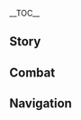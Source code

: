 {{CharacterTabs}}
{{LanguageTabs}}
{{Stub|1={{Meta/VO|tl=1|rm=1|Korean}}}}
__TOC__
==Story==
{{VO/Story
|character           = {{ROOTPAGENAME}}
|language            = ko
|name                = 알베도
|vo_01_01_title      = 첫 만남…
|vo_01_01_subtitle   = Hello
|vo_01_01_file       = VO_{language}{character} Hello.ogg
|vo_01_01_tx         = 난 페보니우스 기사단의 수석 연금술사, 알베도야. 네 몸에 있는 별바다의 기운을 가까이서 연구해보고 싶어. 앞으로 너랑 단둘이 자주 볼 것 같네
|vo_01_01_rm         = 
|vo_01_01_tl         = I am Chief Alchemist of the Knights of Favonius, Albedo. I want to study the energy of the star seas in your body up close. I guess we'll have one-on-one meetings with each other pretty often from now

|vo_02_01_title      = 잡담・사생
|vo_02_01_subtitle   = Chat: Still Life
|vo_02_01_file       = VO_{language}{character} Chat - Still Life.ogg
|vo_02_01_tx         = 경치 좋군~ 쉬어갈 겸 그림으로 남겨야겠어
|vo_02_01_rm         = 
|vo_02_01_tl         = Nice view~ I should make it a drawing while I rest

|vo_02_02_title      = 잡담・탐구
|vo_02_02_subtitle   = Chat: Investigation
|vo_02_02_file       = VO_{language}{character} Chat - Investigation.ogg
|vo_02_02_tx         = 「세계의 진실」은… 도대체 뭘까?
|vo_02_02_rm         = 
|vo_02_02_tl         =「Truth of the World」… What is it?

|vo_02_03_title      = 잡담・회고
|vo_02_03_subtitle   = Chat: Reminiscing
|vo_02_03_file       = VO_{language}{character} Chat - Reminiscing.ogg
|vo_02_03_tx         = 두 발로 직접 땅을 측량해 「미지의 영역」을 알아가는… 그 느낌이 그립군
|vo_02_03_rm         = 
|vo_02_03_tl         = Finding out「Unknown Territory」by measuring land with my own two feet… I miss that feeling

<!-- Weather -->
|vo_03_01_title      = 비가 올 때…
|vo_03_01_subtitle   = When It Rains
|vo_03_01_file       = VO_{language}{character} When It Rains.ogg
|vo_03_01_tx         = 땅이 촉촉해서 폭탄열매 뿌리를 채집하기 좋겠어. 괜찮아, 내가 하면 돼
|vo_03_01_rm         = 
|vo_03_01_tl         = It seems good to gather Boom Blossom roots. It's alright, I can do it

|vo_03_02_title      = 눈이 올 때…
|vo_03_02_subtitle   = When It Snows
|vo_03_02_file       = VO_{language}{character} When It Snows.ogg
|vo_03_02_tx         = 스승님…
|vo_03_02_rm         = 
|vo_03_02_tl         = Teacher…

|vo_03_03_title      = 햇살이 좋을 때…
|vo_03_03_subtitle   = When the Sun Is Out
|vo_03_03_file       = VO_{language}{character} When the Sun Is Out.ogg
|vo_03_03_tx         = 빛도 잘 들고 생물들의 움직임도 활발해. 흠, 그림 그리기 딱 좋군
|vo_03_03_rm         = 
|vo_03_03_tl         = The light is well illuminated, and living things are vigorously moving. Hmm, how nice to draw

|vo_04_01_title      = 아침 인사…
|vo_04_01_subtitle   = Good Morning
|vo_04_01_file       = VO_{language}{character} Good Morning.ogg
|vo_04_01_tx         = 좋은 아침, 고대 유물 찾으러 갈 준비 됐어?
|vo_04_01_rm         = 
|vo_04_01_tl         = Good morning, ready to go and find ancient relics?

|vo_04_02_title      = 점심 인사…
|vo_04_02_subtitle   = Good Afternoon
|vo_04_02_file       = VO_{language}{character} Good Afternoon.ogg
|vo_04_02_tx         = 안녕, 네 발소리를 들었어. 공방 밖은 너무 시끌벅적하다니깐
|vo_04_02_rm         = 
|vo_04_02_tl         = Hi, I heard your footsteps. Outside the workshop, it's too noisy


|vo_04_03_title      = 저녁 인사…
|vo_04_03_subtitle   = Good Evening
|vo_04_03_file       = VO_{language}{character} Good Evening.ogg
|vo_04_03_tx         = 밖이 드디어 조용해졌네, 후
|vo_04_03_rm         = 
|vo_04_03_tl         = It's finally quiet outside, phew

|vo_04_04_title      = 굿나잇…
|vo_04_04_subtitle   = Good Night
|vo_04_04_file       = VO_{language}{character} Good Night.ogg
|vo_04_04_tx         = 잘자, 먼저 가서 쉬어. 난 마지막 실험도 끝내버리려고. 그렇게 궁금하면… 내일 다시 왔을 때, 실험 결과에 대해 토론해보자
|vo_04_04_rm         = 
|vo_04_04_tl         = Goodnight, go and rest early. I want to finish the last experiment. If you're that curious… When you come back tomorrow, let's debate about the experiment results

|vo_05_01_title      = {name} 자신의 천재성에 대해…
|vo_05_01_subtitle   = About {character}: Genius
|vo_05_01_file       = VO_{language}{character} About {character} - Genius.ogg
|vo_05_01_tx         = 천재? 사람들이 날 그렇게 부르지만… 사실 난 그렇게 생각하지 않아
|vo_05_01_rm         = 
|vo_05_01_tl         = Genius? People call me like that… But I actually don't think that way

|vo_05_02_title      = {name} 자신의 인간관계에 대해…
|vo_05_02_subtitle   = About {character}: Socializing
|vo_05_02_file       = VO_{language}{character} About {character} - Socializing.ogg
|vo_05_02_tx         = 사람 사귀는 건… 귀찮아. 한번 맺은 관계는 꾸준히 신경 써야지 연락이라도 끊겼다간 다시 회복하는데 더 많은 시간이 걸린다고…
|vo_05_02_rm         = 
|vo_05_02_tl         = Getting to know people… it's a bother. You have to take care of a relationship that has started, or it takes more time to recover when you lose contact…

|vo_06_01_title      = 우리에 대해・실험
|vo_06_01_subtitle   = About Us: Experiments
|vo_06_01_file       = VO_{language}{character} About Us - Experiments.ogg
|vo_06_01_tx         = 너… 나랑 실험하려는 거야? 영광인걸?<br />아, 긴장하지 마. 내 실험은 위험하지만 애꿎은 사람은 보통 안 다쳐
|vo_06_01_rm         = 
|vo_06_01_tl         = You… want to experiment with me? It's an honor. Oh, don't be nervous. My experiments are dangerous, but an innocent person rarely gets hurt

|vo_06_02_title      = 우리에 대해・조수
|vo_06_02_subtitle   = About Us: Assistant
|vo_06_02_friendship = 6
|vo_06_02_file       = VO_{language}{character} About Us - Assistant.ogg
|vo_06_02_tx         = 내 조수가 되어줄래? 옆에서 여러 번 지켜봤으니 분명 잘할 거야. 걱정 마, 처음이어도 내가 옆에 있으니까 괜찮을 거야. 내가 좀 잘 가르치거든, 물론 네 천부적인 재능도 믿어
|vo_06_02_rm         = 
|vo_06_02_tl         = Would you like to be my assistant? You have watched me numerous times by my side, you'll do well. Don't worry, even if it is your first time I'll be by your side. I do teach well, and of course, I trust your natural skills

|vo_07_01_title      = 「신의 눈」에 대해…
|vo_07_01_subtitle   = About the [[Vision]]
|vo_07_01_friendship = 4
|vo_07_01_file       = VO_{language}{character} About the Vision.ogg
|vo_07_01_tx         = 「신의 눈」? 비커랑 도가니와 다를 바 없는 그냥 실험 도구일 뿐이야. 단 하나, 흥미로운 점은 그 원리인데… 언젠가 연구해서 밝힐 거야. 그저 시간문제일 뿐이지~
|vo_07_01_rm         = 
|vo_07_01_tl         = Vision? It's just an experiment tool such as beakers and crucibles. One thing, its fundamentals are very intersting… I'll some day reveal it by researching. It's just a matter of time~

|vo_07_02_title      = 하고 싶은 이야기…
|vo_07_02_subtitle   = Something to Share
|vo_07_02_friendship = 4
|vo_07_02_file       = VO_{language}{character} Something to Share.ogg
|vo_07_02_tx         = 네가 거절하면 속상할 것 같아서 말을 꺼내기 어려웠어…<br />음… 네 옆에 날아다니는 그 녀석이 궁금한데 내가 연구 좀 해봐도 될까?
|vo_07_02_rm         = 
|vo_07_02_tl         = It was hard to say this because I'd be upset if you would reject… Uhh… I'm curious of that flying thing by you, can I study it?

|vo_07_03_title      = 흥미있는 일…
|vo_07_03_subtitle   = Interesting Things
|vo_07_03_file       = VO_{language}{character} Interesting Things.ogg
|vo_07_03_tx         = 석화 고목에 관한 걸 더 많이 알고 싶다고? 음… 인근 비경에서 네가 봤다던 나무는 사실 그리 오래된 게 아니야. 잘 여문 나무는 보통 2–3km까지 자랄 수 있고, 뿌리에 큰 거미가 모이지. 그 거미를 치자와 레몬그라스에 묶고 백두구를 발라 몇 시간 동안 훈연하면 그 향기는 정말이지… 잊을 수가 없어
|vo_07_03_rm         = 
|vo_07_03_tl         = You want to know more about petrified trees? Hmm… The tree you saw in the nearby domain isn't actually that old. Ripe trees can usually grow up to 2-3km, and big spiders gather to the roots. If you smoke that spider tied with gardenia seeds and lemongrass and applied with round cardamon, the scent is simply… unforgettable

|vo_08_01_title      = 가족에 대해…
|vo_08_01_subtitle   = About Family
|vo_08_01_friendship = 6
|vo_08_01_file       = VO_{language}{character} About Family.ogg
|vo_08_01_tx         = 가족? 앨리스 아줌마는 내가 엄마라 부르길 바랐지만…. 흠, 가족을 생각했을 때 가장 먼저 떠오르는 분은 그래도 스승님이야. 내가 기억할 무렵부터 난 스승님과 함께 탐험했고, 스승님은 연금술과 무수한 세상의 지식을 가르쳐 주셨어. …「가족」 혹은 「스승님」이란 두 단어로는 내 마음을 다 표현할 수는 없지만 말야
|vo_08_01_rm         = 
|vo_08_01_tl         = Family? Mrs Alice wants me to call her mother…. Hmm, when I think of family, what comes into my mind first is my teacher. From when I could remember I explored with teacher, and she taught me alchemy and numerous knowledge of the world. …Those two words,「Family」or「Teacher」cannot express all my heart

|vo_08_02_title      = 설탕에 대해・방향
|vo_08_02_subtitle   = About [[Sucrose]]: Direction
|vo_08_02_friendship = 4
|vo_08_02_file       = VO_{language}{character} About Sucrose - Direction.ogg
|vo_08_02_tx         = 설탕? 「생물 연금술」에 왜 그렇게 집착하는지 알 것 같아…. 아무튼 연구가 잘 되어가는 것 같아서 나도 기뻐
|vo_08_02_rm         = 
|vo_08_02_tl         = Sucrose? I think I know why she is obsessed over「Bio Alchemy」…. Anyways, I'm happy that her research seems to be going well

|vo_08_03_title      = 설탕에 대해・유지
|vo_08_03_subtitle   = About Sucrose: Habits
|vo_08_03_friendship = 5
|vo_08_03_file       = VO_{language}{character} About Sucrose - Habits.ogg
|vo_08_03_tx         = 학문적으로 협력하는 건 즐거웠지만 연구할 때 말고는 설탕도 고집이 엄청나. 난 우리가 또래니까 그냥 알베도라 부르라고 했지만 계속 존칭을 고집한다니깐. 휴, 어쩔 수 없지
|vo_08_03_rm         = 
|vo_08_03_tl         = It was fun to cooperate academically, but except when researching she is quite stubborn. I told her to call me just Albedo since we are around the same age, but she keeps using honorifics. Oh well, it is what it is

|vo_08_04_title      = 리사에 대해…
|vo_08_04_subtitle   = About [[Lisa]]
|vo_08_04_friendship = 4
|vo_08_04_file       = VO_{language}{character} About Lisa.ogg
|vo_08_04_tx         = 리사? 그녀와 토론하면 항상 값진 의견을 얻게 돼. 그런 재주로 도서관 사서라는 직책에 만족하다니. 분명 그 재주와 맞먹는 엄청난 사연이 숨겨져 있을 거야
|vo_08_04_rm         = 
|vo_08_04_tl         = Lisa? I always gain a valuable opinion whenever I debate with her. She's satisfied with only the job as a librarian with those abilities. She must have a big story hidden with that

|vo_08_05_title      = 클레에 대해…
|vo_08_05_subtitle   = About [[Klee]]
|vo_08_05_friendship = 4
|vo_08_05_file       = VO_{language}{character} About Klee.ogg
|vo_08_05_tx         = 난 클레를 친동생처럼 생각해. 클레가 문제를 일으킬 때마다 그 파괴력이 앨리스 아줌마보단 약하단 사실로 스스로를 위로 할 수 밖에 없어
|vo_08_05_rm         = 
|vo_08_05_tl         = I think of Klee as my blood-related younger sister. The only relief is that whenever Klee causes trouble, her destructive powers are weaker than Mrs Alice

|vo_08_06_title      = 진에 대해…
|vo_08_06_subtitle   = About [[Jean]]
|vo_08_06_friendship = 4
|vo_08_06_file       = VO_{language}{character} About Jean.ogg
|vo_08_06_tx         = 진? 그녀는 훌륭한 단장 대행이야. 단장님보다 더 믿음직스럽다니깐…. 아마 모두 그녀가 정식 단장이 되는 날을 고대하고 있을걸?
|vo_08_06_rm         = 
|vo_08_06_tl         = Jean? She is an excellent Acting Grandmaster. More trustable than the Grandmaster…. Everyone will possibly be anticipating the day she actually becomes Grandmaster, you know?

|vo_08_07_title      = 행추에 대해…
|vo_08_07_subtitle   = About [[Xingqiu]]
|vo_08_07_friendship = 4
|vo_08_07_file       = VO_{language}{character} About Xingqiu.ogg
|vo_08_07_tx         = 행추? 그의 소설은 정말 재밌어. 이나즈마의 「야에 출판사」는 계속 나보고 다른 저자와 집필하면 인세 수입이 더 오를 거라고 빙빙 돌려 설득하네. 흥, 그깟 돈이 대수야?
|vo_08_07_rm         = 
|vo_08_07_tl         = Xingqiu? His novels are really interesting. Inazuma's「Yae Publishing House」always indirectly says that if I write with another author, my royalties income will increase. Hmph, is money that important?

|vo_08_08_title      = 바바라에 대해…
|vo_08_08_subtitle   = About [[Barbara]]
|vo_08_08_friendship = 4
|vo_08_08_file       = VO_{language}{character} About Barbara.ogg
|vo_08_08_tx         = 그 진지한 프리스트, 바바라? 예전에 우연한 기회로 스케치했던 적이 있어…. 그림이 어디 있냐고? 음… 엘버트 씨가 값을 불렀는데 거절하고 단장 대행님께 보냈어. 인맥관리는… 정말 힘들어
|vo_08_08_rm         = 
|vo_08_08_tl         = The earnest priest, Barbara? I had a coincidental opportunity to sketch her…. Where is the drawing? Umm… Mr Albert quoted the price but I rejected and sent it to the Acting Grandmaster. Human relation management is… so difficult

|vo_09_01_title      = {name}에 대해 알기・첫 번째
|vo_09_01_subtitle   = More About {character}: I
|vo_09_01_file       = VO_{language}{character} More About {character} - 01.ogg
|vo_09_01_tx         = 나한테 질문 있어? 말해봐. 아, 미안하지만 오래 걸리는 건 아니지? 지금 하고 있는 연구가 곧 막바지라…
|vo_09_01_rm         = 
|vo_09_01_tl         = Do you have any questions for me? You can say it. Ah, sorry, but does it take long? My current research is almost towards an end…

|vo_09_02_title      = {name}에 대해 알기・두 번째
|vo_09_02_subtitle   = More About {character}: II
|vo_09_02_friendship = 3
|vo_09_02_file       = VO_{language}{character} More About {character} - 02.ogg
|vo_09_02_tx         = 아, 그냥 하는 말인데, 황금은 인위적인 방법이 아니면 8배나 큰 태양을 갈라야만 자연적으로 생성돼
|vo_09_02_rm         = 
|vo_09_02_tl         = Ah, just saying, without artifical methods gold is naturally created only if you cut a sun 8 times bigger than it

|vo_09_03_title      = {name}에 대해 알기・세 번째
|vo_09_03_subtitle   = More About {character}: III
|vo_09_03_friendship = 4
|vo_09_03_file       = VO_{language}{character} More About {character} - 03.ogg
|vo_09_03_tx         = 인물화를 그리는 데 걸리는 시간은 기분에 따라 달라. 호프만 씨를 그릴 땐 반나절이 걸릴 수도 있고, 케이아 씨는 3획만으로 그릴 수도 있지&mdash;&mdash;이 동그란 건 얼굴, 이건 안대의 끈, 그리고 이건 안대야
|vo_09_03_rm         = 
|vo_09_03_tl         = Drawing a portrait differs from my mood. It can take half a day while drawing Mr Huffman, and I can draw Sir Kaeya with only 3 strokes - the circle is the face, this is the string of the eyepatch, and this is the eyepatch

|vo_09_04_title      = {name}에 대해 알기・네 번째
|vo_09_04_subtitle   = More About {character}: IV
|vo_09_04_friendship = 5
|vo_09_04_file       = VO_{language}{character} More About {character} - 04.ogg
|vo_09_04_tx         = 그림 그리기랑 연구하는 것 말고는… 가끔 이나즈마와 리월의 소설을 봐. 재밌는 아이디어를 얻을 수 있고, 때로는 창작에 생각지도 못한 영감을 주기도 하거든
|vo_09_04_rm         = 
|vo_09_04_tl         = Except for drawing and researching… I sometimes read Inazuman and Liyuean novels. I can get fun ideas, and sometimes it gives me unexpected inspiration on creation

|vo_09_05_title      = {name}에 대해 알기・다섯 번째
|vo_09_05_subtitle   = More About {character}: V
|vo_09_05_friendship = 6
|vo_09_05_file       = VO_{language}{character} More About {character} - 05.ogg
|vo_09_05_tx         = 지금도 스승님이 가르쳐 주신 「흑토술」은 미스터리야. 스승님은 이걸로 대체 뭘 만들려 하신 걸까…? 아직 연구가 끝나려면 멀었어. 괜찮다면 나랑 함께 계속 탐구해줘
|vo_09_05_rm         = 
|vo_09_05_tl         = Until now, the「Nigredo」which my teacher had taught me is a mystery. What was she trying to make from this…? I'm still far away from ending the research. If you're okay with it, please keep studying with me

|vo_10_01_title      = {name}의 취미…
|vo_10_01_subtitle   = {character}'s Hobbies
|vo_10_01_file       = VO_{language}{character} Hobbies.ogg
|vo_10_01_tx         = 음… 연구 말고 내가 제일 하고 싶은 건 당연히 그림 그리기지. 처음엔 물체와 재료가 어떻게 이루어졌나 알아보려고 시작했는데 이젠 취미가 됐어. 음, 스트레스 해소에도 좋아
|vo_10_01_rm         = 
|vo_10_01_tl         = Hmm… Except for research, what I want to do the most is obviously drawing. I initially started to find out how objects and ingredients are made of, but now it's my hobby. Uh, it's also good for reliving stress

|vo_10_02_title      = {name}의 고민…
|vo_10_02_subtitle   = {character}'s Troubles
|vo_10_02_file       = VO_{language}{character} Troubles.ogg
|vo_10_02_tx         = 시간이 정말 부족해. 번거로운 일들은 대부분 미뤄뒀는데도 시간이 부족할 것 같아
|vo_10_02_rm         = 
|vo_10_02_tl         = Time is really running short. I have postponed most cumbersome tasks, but I still think there won't be enough time

|vo_10_03_title      = 좋아하는 음식…
|vo_10_03_subtitle   = Favorite Food
|vo_10_03_file       = VO_{language}{character} Favorite Food.ogg
|vo_10_03_tx         = 난 디저트를 좋아해. 뭐랄까… 체력과 정신력이 고갈됐을 때, 고칼로리 음식은 일차원적이지만 효과가 좋거든
|vo_10_03_rm         = 
|vo_10_03_tl         = I like to have dessert. What to say… When my stamina and willpower are running low, high-calory food is one-dimensional yet effective

|vo_10_04_title      = 싫어하는 음식…
|vo_10_04_subtitle   = Least Favorite Food
|vo_10_04_file       = VO_{language}{character} Least Favorite Food.ogg
|vo_10_04_tx         = 싫어하는 음식이라… 식당에서 파는 양 많은 고기는 별로야. 난 입이 짧아서 「낭비」하거나 「입맛이 없어」지더라구. 그래서 지금은 아예 식당에 안 가. 그만큼 요리에 더 많은 시간을 쓴다는 뜻이기도 하지…
|vo_10_04_rm         = 
|vo_10_04_tl         = Food that I dislike… I don't like large amount of meat that are sold in restaurants. I have a poor appetite, so I tend to「waste」or「lose my appetite」. So now, I don't go to restaurants at all. That also means I spend more time cooking…

<!-- Receiving a Gift -->
|vo_11_01_title      = 선물 획득・첫 번째
|vo_11_01_subtitle   = Receiving a Gift: I
|vo_11_01_file       = VO_{language}{character} Receiving a Gift - 01.ogg
|vo_11_01_tx         = 맛에서 색채가 느껴져… 아마 금색 같아
|vo_11_01_rm         = 
|vo_11_01_tl         = I can feel colors in the taste… Maybe like the color gold

|vo_11_02_title      = 선물 획득・두 번째
|vo_11_02_subtitle   = Receiving a Gift: II
|vo_11_02_file       = VO_{language}{character} Receiving a Gift - 02.ogg
|vo_11_02_tx         = 이런 맛을 낼 수 있는 건, 네가 요리에 많은 시간을 할애해서 그런 거겠지?
|vo_11_02_rm         = 
|vo_11_02_tl         = To make this kind of taste means that you have used a lot of time cooking, right?

|vo_11_03_title      = 선물 획득・세 번째
|vo_11_03_subtitle   = Receiving a Gift: III
|vo_11_03_file       = VO_{language}{character} Receiving a Gift - 03.ogg
|vo_11_03_tx         = 양이 좀 많은데… 같이 먹을래?
|vo_11_03_rm         = 
|vo_11_03_tl         = It's a little bit too much… Would you like to eat it together with me?

|vo_12_01_title      = 생일…
|vo_12_01_subtitle   = Birthday
|vo_12_01_file       = VO_{language}{character} Birthday.ogg
|vo_12_01_tx         = 생일 축하해. 정말 기분 좋아 보는데 내가 솜씨 좀 발휘해도 될까? 사람의 기억력엔 한계가 있어. 하지만 그림을 그려두면 기억이 더 오래갈 수 있고, 나중에 그림을 보면 당시의 느낌을 되살릴 수 있지
|vo_12_01_rm         = 
|vo_12_01_tl         = Happy birthday. You seem really happy, can I show my skills? There are limitations for one's memory. But if you draw, the memory will stay longer, and if you look at the drawing later you can revive the feeling 

|vo_13_01_title      = 돌파의 느낌・기
|vo_13_01_subtitle   = Feelings About Ascension: Intro
|vo_13_01_ascension  = 1
|vo_13_01_file       = VO_{language}{character} Feelings About Ascension - 01.ogg
|vo_13_01_tx         = 「흑토」는 연금술의 어원이자 최초의 상태를 말해. 이 세상의 구성원으로서 난 반드시 의미를 찾아야 해
|vo_13_01_rm         = 
|vo_13_01_tl         =「Nigredo」is the etymology and the initial state of alchemy. As I am a member of this world, I must find the meaning of it

|vo_13_02_title      = 돌파의 느낌・승
|vo_13_02_subtitle   = Feelings About Ascension: Building Up
|vo_13_02_ascension  = 2
|vo_13_02_file       = VO_{language}{character} Feelings About Ascension - 02.ogg
|vo_13_02_tx         = 「백악」은 변화의 시작이야. 잡다한 생각은 버리고 지식을 받아들일 준비가 됐어. 나랑 같이 세계를 탐험해볼래?
|vo_13_02_rm         = 
|vo_13_02_tl         =「Albedo」means a start of change. I am ready to throw away miscellaneous thoughts and embrace knowledge. Would you like to explore the world with me?

|vo_13_03_title      = 돌파의 느낌・전
|vo_13_03_subtitle   = Feelings About Ascension: Climax
|vo_13_03_ascension  = 4
|vo_13_03_file       = VO_{language}{character} Feelings About Ascension - 03.ogg
|vo_13_03_tx         = 연금술에서 「적성」은 감정의 정화를 의미해. 내 붉은색은 아마 네게서 나온 것 같아
|vo_13_03_rm         = 
|vo_13_03_tl         = In alchemy,「Rubedo」means the purification of feeling. I think the color red in me came from you

|vo_13_04_title      = 돌파의 느낌・결
|vo_13_04_subtitle   = Feelings About Ascension: Conclusion
|vo_13_04_ascension  = 6
|vo_13_04_file       = VO_{language}{character} Feelings About Ascension - 04.ogg
|vo_13_04_tx         = 「황금」은 연금술의 마지막 단계야. 하찮던 것들이 마침내 제 의미를 찾고 황금으로 변화하는 거지. 나도 의미를 찾았어
|vo_13_04_rm         = 
|vo_13_04_tl         =「Citrinitas」is the final stage of alchemy. Trivial things finally find their meaning and turn into gold. I have found my meaning as well
}}

==Combat==
{{Combat VO
|character           = {{ROOTPAGENAME}}
|language            = ko

|skill_1_tx          = 피어나라
|skill_1_tl          = Blossom
|skill_1_rm          = Pieonara
|skill_2_tx          = {{tt|모조|模造}} 태양꽃
|skill_2_tl          = Imitation Solar Flower
|skill_2_rm          = Mojo Taeyangkkot
|skill_3_tx          = 생명 창조의 법칙
|skill_3_tl          = Law of life creation
|skill_3_rm          = Saengmyeong changjo-ui beopchik

|burst_1_tx          = 지금이 바로 탄생의 순간
|burst_1_tl          = Now is truly the Moment of Birth
|burst_1_rm          = Jigeumi baro Tansaeng-ui Sun'gan
|burst_2_tx          = {{tt|명왕누대|冥王累代}}가 여기서 재현되리
|burst_2_tl          = The Hadean Eon hereby shall reemerge
|burst_2_rm          = Myeong'wangnudaega yeogiseo jaehyeondoeri
|burst_3_tx          = 위업을 지켜보거라
|burst_3_tl          = Witness a great feat
|burst_3_rm          = Wieobeul jikyeobogeora

|sprint-s_1_file     = Sprint Start 01,Sprint Start 02,Sprint Start 03


|glider_1_file       = Deploying Wind Glider 01,Deploying Wind Glider 02,Deploying Wind Glider 03

|chest_1_tx          = 대지의 보물이군
|chest_1_tl          = A treasure of the earth
|chest_1_rm          = Daeji-ui bomurigun
|chest_2_tx          = {{tt|무언|無言}}의 {{tt|서사|敘事}}야
|chest_2_tl          = A wordless description
|chest_2_rm          = Mueon-ui seosaya
|chest_3_tx          = 「황금」 정도는 아니지만, 나름 가치 있어
|chest_3_tl          = Although not to the degree of "Gold," it has its own value
|chest_3_rm          = "Hwanggeum" jeongdoneun anijiman, nareum gachi isseo

|low-hp_1_tx         = 계산 {{tt|착오|錯誤}}…
|low-hp_1_tl         = A miscalculation...
|low-hp_1_rm         = Gyesan chago...
|low-hp_2_tx         = 다시 평가해야겠어…
|low-hp_2_tl         = Will reassess...
|low-hp_2_rm         = Dasi pyeongkkahaeyagesseo...
|low-hp_3_tx         = {{tt|전략|戰略}}을 바꿔야겠어
|low-hp_3_tl         = I will change my strategy
|low-hp_3_rm         = Jeollyageul bakkwoyagesseo


|fallen_1_tx         = 다 부질없군…
|fallen_1_tl         = All is useless...
|fallen_1_rm         = Da bujireopkkun...
|fallen_2_tx         = 실험이 실패한 건가?
|fallen_2_tl         = My experiment failed?
|fallen_2_rm         = Silheomi silpaehan geonga?
|fallen_3_tx         = 내 연구는 끝났어…
|fallen_3_tl         = My research is over...
|fallen_3_rm         = Nae yeon'guneun kkeunnasseo...

|hit-l_1_file        = Light Hit Taken 02
|hit-l_1_tx          = 허용 범위 이내야…
|hit-l_1_tl          = Within the allowable range...
|hit-l_1_rm          = Heoyong beomwi inaeya...
|hit-l_2_file        = Light Hit Taken 01,Light Hit Taken 03,Light Hit Taken 04,Light Hit Taken 05,Light Hit Taken 06

|hit-h_1_file        = Heavy Hit Taken 02
|hit-h_1_tx          = 예측이 빗나갔어…
|hit-h_1_tl          = My prediction was wrong...
|hit-h_1_rm          = Yecheugi binnagasseo...
|hit-h_2_file        = Heavy Hit Taken 01,Heavy Hit Taken 03,Heavy Hit Taken 04,Heavy Hit Taken 05,Heavy Hit Taken 06

|join_1_tx           = 오케이
|join_1_tl           = OK
|join_1_rm           = Okei
|join_2_tx           = 과제 개척인가?
|join_2_tl           = Some task development?
|join_2_rm           = Gwaje gaecheogin'ga?
|join_3_tx           = 같이 탐구하자
|join_3_tl           = Let's explore together
|join_3_rm           = Gachi tamguhaja

|idle_1_file         = Standby 01

|atk-l_1_file        = Light Attack 01,Light Attack 02,Light Attack 03,Light Attack 04,Light Attack 05,Light Attack 06,Light Attack 07

|atk-m_1_file        = Mid Attack 01,Mid Attack 02,Mid Attack 03

|atk-h_1_file        = Heavy Attack 01,Heavy Attack 02,Heavy Attack 03

|climb_1_file        = Climbing 01,Climbing 02,Climbing 03,Climbing 04,Climbing 05

|climb-b_1_file      = Climbing Breath 01,Climbing Breath 02,Climbing Breath 03

|jump_1_file         = Jumping 01,Jumping 02,Jumping 03,Jumping 04,Jumping 05
}}
<!--
Copy paste the following line in any section that does not have any voice files, change the X for the section's title:
'''{{ROOTPAGENAME}} does not feature any X Voice-Overs'''
-->

==Navigation==
{{Character Navbox|link type=vo-ko}}